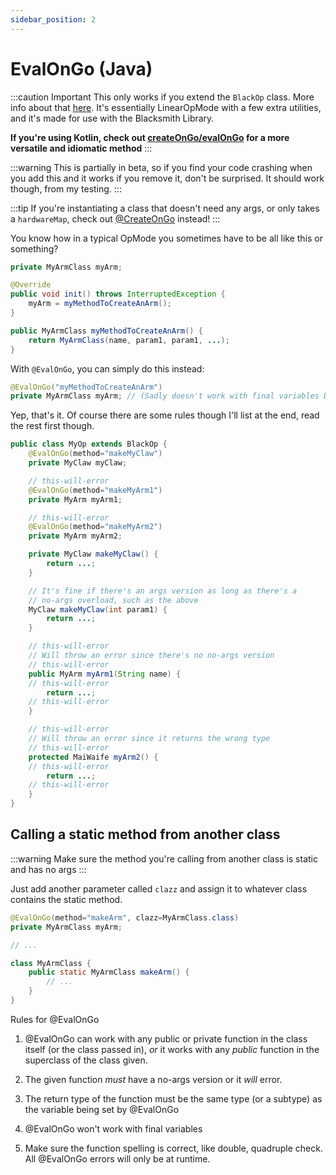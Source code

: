 ```yaml
---
sidebar_position: 2
---
```



# EvalOnGo (Java)

:::caution Important
This only works if you extend the `BlackOp` class. More info about that [here](./overview). It's essentially LinearOpMode with
a few extra utilities, and it's made for use with the Blacksmith Library.

**If you're using Kotlin, check out [createOnGo/evalOnGo](./create-on-go-kt) for a more versatile and idiomatic method**
:::

:::warning
This is partially in beta, so if you find your code crashing when you add this and it works if you
remove it, don't be surprised. It should work though, from my testing.
:::

:::tip
If you're instantiating a class that doesn't need any args, or only takes a `hardwareMap`, check out
[@CreateOnGo](./create-on-go-java) instead!
:::

You know how in a typical OpMode you sometimes have to be all like this or something?

```java
private MyArmClass myArm;

@Override
public void init() throws InterruptedException {
    myArm = myMethodToCreateAnArm();
}

public MyArmClass myMethodToCreateAnArm() {
    return MyArmClass(name, param1, param1, ...);
}
```

With `@EvalOnGo`, you can simply do this instead:

```java
@EvalOnGo("myMethodToCreateAnArm")
private MyArmClass myArm; // (Sadly doesn't work with final variables D:)
```

Yep, that's it. Of course there are some rules though I'll list at the end, read the rest first
though.

```java
public class MyOp extends BlackOp {
    @EvalOnGo(method="makeMyClaw")
    private MyClaw myClaw;

    // this-will-error
    @EvalOnGo(method="makeMyArm1")
    private MyArm myArm1;

    // this-will-error
    @EvalOnGo(method="makeMyArm2")
    private MyArm myArm2;

    private MyClaw makeMyClaw() {
        return ...;
    }

    // It's fine if there's an args version as long as there's a
    // no-args overload, such as the above
    MyClaw makeMyClaw(int param1) {
        return ...;
    }

    // this-will-error
    // Will throw an error since there's no no-args version
    // this-will-error
    public MyArm myArm1(String name) {
    // this-will-error
        return ...;
    // this-will-error
    }

    // this-will-error
    // Will throw an error since it returns the wrong type
    // this-will-error
    protected MaiWaife myArm2() {
    // this-will-error
        return ...;
    // this-will-error
    }
}
```

## Calling a static method from another class

:::warning
Make sure the method you're calling from another class is static and has no args
:::

Just add another parameter called `clazz` and assign it to whatever class contains the static method.

```java
@EvalOnGo(method="makeArm", clazz=MyArmClass.class)
private MyArmClass myArm;

// ...

class MyArmClass {
    public static MyArmClass makeArm() {
        // ...
    }
}
```

Rules for @EvalOnGo

1. @EvalOnGo can work with any public or private function in the class itself (or the class passed in),
*or* it works with any *public* function in the superclass of the class given.

2. The given function *must* have a no-args version or it *will* error.

3. The return type of the function must be the same type (or a subtype) as the variable being set
by @EvalOnGo

4. @EvalOnGo won't work with final variables

5. Make sure the function spelling is correct, like double, quadruple check. All @EvalOnGo errors
will only be at runtime.
